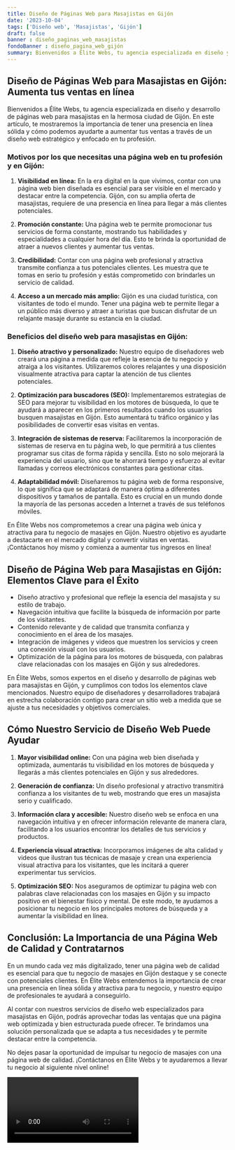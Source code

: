 ```yaml
---
title: Diseño de Páginas Web para Masajistas en Gijón
date: '2023-10-04'
tags: ['Diseño web', 'Masajistas', 'Gijón']
draft: false
banner : diseño_paginas_web_masajistas
fondoBanner : diseño_pagina_web_gijón
summary: Bienvenidos a Élite Webs, tu agencia especializada en diseño y desarrollo de páginas web para masajistas en la hermosa ciudad de Gijón. En este artículo, te mostraremos la importancia de tener una presencia en línea sólida y cómo podemos ayudarte a aumentar tus ventas a través de un diseño web estratégico y enfocado en tu profesión.
---
```


## Diseño de Páginas Web para Masajistas en Gijón: Aumenta tus ventas en línea

Bienvenidos a Élite Webs, tu agencia especializada en diseño y desarrollo de páginas web para masajistas en la hermosa ciudad de Gijón. En este artículo, te mostraremos la importancia de tener una presencia en línea sólida y cómo podemos ayudarte a aumentar tus ventas a través de un diseño web estratégico y enfocado en tu profesión.

### Motivos por los que necesitas una página web en tu profesión y en Gijón:

1. **Visibilidad en línea:** En la era digital en la que vivimos, contar con una página web bien diseñada es esencial para ser visible en el mercado y destacar entre la competencia. Gijón, con su amplia oferta de masajistas, requiere de una presencia en línea para llegar a más clientes potenciales.

2. **Promoción constante:** Una página web te permite promocionar tus servicios de forma constante, mostrando tus habilidades y especialidades a cualquier hora del día. Esto te brinda la oportunidad de atraer a nuevos clientes y aumentar tus ventas.

3. **Credibilidad:** Contar con una página web profesional y atractiva transmite confianza a tus potenciales clientes. Les muestra que te tomas en serio tu profesión y estás comprometido con brindarles un servicio de calidad.

4. **Acceso a un mercado más amplio:** Gijón es una ciudad turística, con visitantes de todo el mundo. Tener una página web te permite llegar a un público más diverso y atraer a turistas que buscan disfrutar de un relajante masaje durante su estancia en la ciudad.

### Beneficios del diseño web para masajistas en Gijón:

1. **Diseño atractivo y personalizado:** Nuestro equipo de diseñadores web creará una página a medida que refleje la esencia de tu negocio y atraiga a los visitantes. Utilizaremos colores relajantes y una disposición visualmente atractiva para captar la atención de tus clientes potenciales.

2. **Optimización para buscadores (SEO):** Implementaremos estrategias de SEO para mejorar tu visibilidad en los motores de búsqueda, lo que te ayudará a aparecer en los primeros resultados cuando los usuarios busquen masajistas en Gijón. Esto aumentará tu tráfico orgánico y las posibilidades de convertir esas visitas en ventas.

3. **Integración de sistemas de reserva:** Facilitaremos la incorporación de sistemas de reserva en tu página web, lo que permitirá a tus clientes programar sus citas de forma rápida y sencilla. Esto no solo mejorará la experiencia del usuario, sino que te ahorrará tiempo y esfuerzo al evitar llamadas y correos electrónicos constantes para gestionar citas.

4. **Adaptabilidad móvil:** Diseñaremos tu página web de forma responsive, lo que significa que se adaptará de manera óptima a diferentes dispositivos y tamaños de pantalla. Esto es crucial en un mundo donde la mayoría de las personas acceden a Internet a través de sus teléfonos móviles.

En Élite Webs nos comprometemos a crear una página web única y atractiva para tu negocio de masajes en Gijón. Nuestro objetivo es ayudarte a destacarte en el mercado digital y convertir visitas en ventas. ¡Contáctanos hoy mismo y comienza a aumentar tus ingresos en línea!

<GifSeo />

<Cta />

## Diseño de Página Web para Masajistas en Gijón: Elementos Clave para el Éxito

- Diseño atractivo y profesional que refleje la esencia del masajista y su estilo de trabajo.
- Navegación intuitiva que facilite la búsqueda de información por parte de los visitantes.
- Contenido relevante y de calidad que transmita confianza y conocimiento en el área de los masajes.
- Integración de imágenes y videos que muestren los servicios y creen una conexión visual con los usuarios.
- Optimización de la página para los motores de búsqueda, con palabras clave relacionadas con los masajes en Gijón y sus alrededores.

En Élite Webs, somos expertos en el diseño y desarrollo de páginas web para masajistas en Gijón, y cumplimos con todos los elementos clave mencionados. Nuestro equipo de diseñadores y desarrolladores trabajará en estrecha colaboración contigo para crear un sitio web a medida que se ajuste a tus necesidades y objetivos comerciales.

## Cómo Nuestro Servicio de Diseño Web Puede Ayudar

1. **Mayor visibilidad online:** Con una página web bien diseñada y optimizada, aumentarás tu visibilidad en los motores de búsqueda y llegarás a más clientes potenciales en Gijón y sus alrededores.

2. **Generación de confianza:** Un diseño profesional y atractivo transmitirá confianza a los visitantes de tu web, mostrando que eres un masajista serio y cualificado.

3. **Información clara y accesible:** Nuestro diseño web se enfoca en una navegación intuitiva y en ofrecer información relevante de manera clara, facilitando a los usuarios encontrar los detalles de tus servicios y productos.

4. **Experiencia visual atractiva:** Incorporamos imágenes de alta calidad y videos que ilustran tus técnicas de masaje y crean una experiencia visual atractiva para los visitantes, que les incitará a querer experimentar tus servicios.

5. **Optimización SEO:** Nos aseguramos de optimizar tu página web con palabras clave relacionadas con los masajes en Gijón y su impacto positivo en el bienestar físico y mental. De este modo, te ayudamos a posicionar tu negocio en los principales motores de búsqueda y a aumentar la visibilidad en línea.

## Conclusión: La Importancia de una Página Web de Calidad y Contratarnos

En un mundo cada vez más digitalizado, tener una página web de calidad es esencial para que tu negocio de masajes en Gijón destaque y se conecte con potenciales clientes. En Élite Webs entendemos la importancia de crear una presencia en línea sólida y atractiva para tu negocio, y nuestro equipo de profesionales te ayudará a conseguirlo.

Al contar con nuestros servicios de diseño web especializados para masajistas en Gijón, podrás aprovechar todas las ventajas que una página web optimizada y bien estructurada puede ofrecer. Te brindamos una solución personalizada que se adapta a tus necesidades y te permite destacar entre la competencia.

No dejes pasar la oportunidad de impulsar tu negocio de masajes con una página web de calidad. ¡Contáctanos en Élite Webs y te ayudaremos a llevar tu negocio al siguiente nivel online!

<Video />

<CtaBot job='Masajistas' city='Gijón'/>

<Gmaps query='Gijón+españa+maps' />